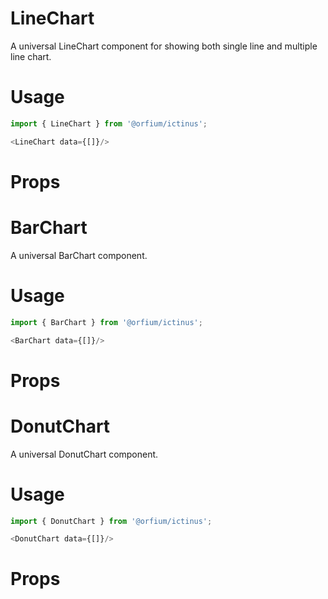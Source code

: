 
<Meta title="Design System/Chart"/>

# LineChart

A universal LineChart component for showing both single line and multiple line chart.

# Usage

```js
import { LineChart } from '@orfium/ictinus';

<LineChart data={[]}/>
```

# Props

<Props of={LineChart} />

<Preview>
  <Story name="LineChart" parameters={{ decorators: [withKnobs] }}>
    <LineChart
      data={initData}
      labelX={text('labelX', 'Dates')}
      labelY={text('labelY', 'Values')}
      showLegend={boolean('show legend', true)}
      color={color}
    />
  </Story>
</Preview>


# BarChart

A universal BarChart component.

# Usage

```js
import { BarChart } from '@orfium/ictinus';

<BarChart data={[]}/>
```

# Props

<Props of={BarChart}/>

<Preview>
  <Story name="BarChart" parameters={{ decorators: [withKnobs] }}>
    <PreviewBarChart/>
  </Story>
</Preview>


# DonutChart

A universal DonutChart component.

# Usage

```js
import { DonutChart } from '@orfium/ictinus';

<DonutChart data={[]}/>
```

# Props

<Props of={DonutChart}/>

<Preview>
  <Story name="DonutChart" parameters={{ decorators: [withKnobs] }}>
    <PreviewDonutChart 
      chartValue={text('chartValue', 'value1')}
      chartUnits={text('chartUnits', 'value2')}/>
  </Story>
</Preview>

